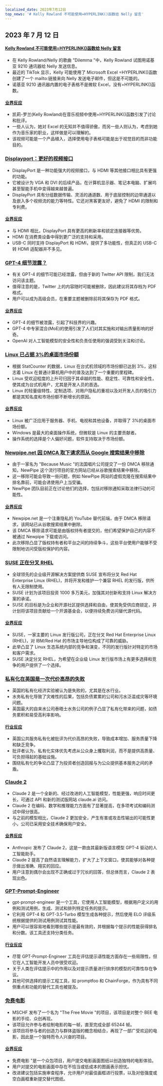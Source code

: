 ```yaml
---
localized_date: 2023年7月12日
top_news: '# Kelly Rowland 不可能使用=HYPERLINK()函数给 Nelly 留言'
---
```




## 2023 年 7 月 12 日

#### [Kelly Rowland 不可能使用=HYPERLINK()函数给 Nelly 留言](https://blog.jgc.org/2023/07/unfortunately-kelly-rowland-couldnt.html)

- 在 Kelly Rowland/Nelly 的歌曲 "Dilemma "中，Kelly Rowland 试图用诺基亚 9210 通讯器给 Nelly 发送信息。
- 最近的 TikTok 显示，Kelly 可能使用了 Microsoft Excel =HYPERLINK()函数创建了一个 mailto:链接来向 Nelly 发送电子邮件，但这是不可能的。
- 诺基亚 9210 通讯器内置的电子表格不是微软 Excel，没有=HYPERLINK()函数。

#### [业界反应](http://news.ycombinator.com/item?id=36686857)

- 凯莉-罗兰(Kelly Rowland)在音乐视频中使用=HYPERLINK()函数引发了讨论和批评。
- 一些人认为，她对 Excel 的无知并不值得骄傲，而另一些人则认为，考虑到她作为音乐家的职业，这样做是可以理解的。
- 该视频可能是一个产品植入，选择使用电子表格可能是出于视觉目的而非功能目的。

### [Displayport：更好的视频接口](https://hackaday.com/2023/07/11/displayport-a-better-video-interface/)

- DisplayPort 是一种功能强大的视频接口，与 HDMI 等其他接口相比具有更强的功能。
- 它被设计为 VGA 和 DVI 的后续产品，在计算机显示器、笔记本电脑、扩展坞甚至智能手机中变得越来越普遍。
- DisplayPort 具有分组数据传输、灵活的通道数、用于底层控制的边带通道以及嵌入多个视频流的能力等特性。它还对黑客更友好，避免了 HDMI 的限制和专利费。

#### [业界反应](http://news.ycombinator.com/item?id=36681814)

- 与 HDMI 相比，DisplayPort 具有更高的刷新率和锁定连接器等优势。
- HDMI 在消费类设备中得到更广泛的支持和采用。
- USB-C 同时支持 DisplayPort 和 HDMI，提供了多功能性，但真正的 USB-C 转 HDMI 适配器并不多见。

### [GPT-4 细节泄露？](https://threadreaderapp.com/thread/1678545170508267522.html)

- 有关 GPT-4 的细节可能已经泄露，但由于新的 Twitter API 限制，我们无法访问该主题。
- 值得注意的是，Twitter 上的内容随时可能被删除，因此建议将其存档为 PDF 格式。
- 用户可以成为高级会员，在重要主题被删除前将其保存为 PDF 格式。

#### [业界反应](http://news.ycombinator.com/item?id=36675934)

- GPT-4 的细节被泄露，引起了科技界的兴趣。
- GPT-4 中专家混合(MoE)的使用引发了人们对其实施和对输出质量影响的好奇。
- OpenAI 对人工智能模型的安全性和负责任使用的强调受到关注和讨论。

### [Linux 已占据 3%的桌面市场份额](https://linuxiac.com/linux-hits-3-percent-market-share/)

- 根据 StatCounter 的数据，Linux 在台式机领域的市场份额已达到 3%，这标志着 Linux 在普通计算机用户中的普及达到了一个重要的里程碑。
- Linux 受欢迎程度的上升可归因于其卓越的性能、稳定性、可靠性和安全性，使其成为台式机用户，尤其是开发人员的首选。
- Linux 的轻量级特性、定制选项、对用户隐私的重视以及对开发人员的吸引力都是其知名度和市场份额不断增长的原因。

#### [业界反应](http://news.ycombinator.com/item?id=36676103)

- Linux 被广泛应用于服务器、手机、电视和其他设备，并取得了 3%的桌面市场份额。
- Windows 是最大的桌面操作系统，但微软是 Linux 的主要贡献者。
- 操作系统的选择是个人偏好问题，软件支持取决于市场份额。

### [Newpipe.net 因 DMCA 取下请求而从 Google 搜索结果中移除](https://newpipe.net/blog/pinned/announcement/newpipe-net-dmca-google-search/)

- 由于一家名为 "Because Music "的法国唱片公司提交了一份 DMCA 移除通知，NewPipe 这个流行项目的官方网站已经从谷歌搜索结果中移除。
- 这一移除可能会导致一些问题，例如 NewPipe 网站的虚假克隆在搜索结果中排名靠前，可能会诱使用户上当受骗。
- NewPipe 团队目前正在讨论他们的选择，包括对移除通知采取法律行动的可能性。

#### [业界反应](http://news.ycombinator.com/item?id=36682509)

- Newpipe.net 是一个注重隐私的 YouTube 替代前端，由于 DMCA 移除请求，该网站已从谷歌搜索结果中删除。
- 该 DMCA 移除请求可能是由版权持有者提交的，他们希望保护自己的内容不被通过 Newpipe 下载或访问。
- 此次移除凸显了版权持有者和平台之间的持续争斗，这些平台使用户能够不受限制地访问受版权保护的内容。

### [SUSE 正在分叉 RHEL](https://www.suse.com/news/SUSE-Preserves-Choice-in-Enterprise-Linux/)

- 全球领先的企业级开源解决方案提供商 SUSE 宣布将分叉 Red Hat Enterprise Linux (RHEL)，并将开发和维护一个兼容 RHEL 的发行版，供所有人无限制使用。
- SUSE 计划为该项目投资 1000 多万美元，加强其对创新和支持 Linux 解决方案的承诺。
- SUSE 的目标是为企业和开源社区提供选择和自由，使其免受供应商锁定，并计划将该项目贡献给一个开源基金会，以便持续免费访问替代源代码。

#### [业界反应](http://news.ycombinator.com/item?id=36678079)

- SUSE，一家主要的 Linux 发行版公司，正在分叉 Red Hat Enterprise Linux (RHEL)，对 IBM/Red Hat 的市场主导地位构成了可靠的威胁。
- 此举凸显了 Linux 生态系统内部的竞争和演变，不同的发行版针对特定的市场和客户需求。
- SUSE 决定分叉 RHEL，为希望在企业级 Linux 发行版市场上有更多选择和竞争的用户提供了一个选择。

### [私有化在英国是一次代价高昂的失败](https://www.economist.com/by-invitation/2023/07/10/mathew-lawrence-on-why-privatisation-has-been-a-costly-failure-in-britain)

- 英国的私有化经济实验被认为是失败的，尤其是在水行业。
- 水务私有化导致了灾难性的后果，包括负债累累的公司和污水泛滥成灾等环境问题。
- 英国最大的自来水公司泰晤士水务公司的例子凸显了私有化带来的问题，如债务累积和易受高利率影响。

#### [行业反应](http://news.ycombinator.com/item?id=36678375)

- 英国公共服务私有化被批评为代价高昂的失败，导致成本增加、服务质量下降和缺乏竞争。
- 批评者认为，私有化实体优先考虑从公众身上攫取利润，而不是提供高质量、可负担得起的基础设施。
- 围绕私有化的争论凸显了为投资者创造回报与为公众提供基本服务之间的矛盾。

### [Claude 2](https://www.anthropic.com/index/claude-2)

- Claude 2 是一个全新的、经过改进的人工智能模型，性能更强，响应时间更长，可通过 API 和新的测试版网站 claude.ai 访问。
- Claude 2 在编码、数学和推理能力方面有了显著提高，在多项考试和编码测试中得分很高。
- 与之前的模型相比，Claude 2 更加安全，产生有害或攻击性输出的可能性更小，公司已采用安全技术确保用户安全。

#### [业界反应](http://news.ycombinator.com/item?id=36680755)

- Anthropic 发布了 Claude 2，这是一款由其最新版语言模型 GPT-4 驱动的人工智能助手。
- Claude 2 提高了自然语言理解能力，扩大了上下文窗口，使其能够对各种提示做出准确、翔实的回应。
- 用户注意到偶尔会出现不正确或过于冗长的回答，但总体而言，Claude 2 表现出色。

### [GPT-Prompt-Engineer](https://github.com/mshumer/gpt-prompt-engineer)

- gpt-prompt-engineer 是一个工具，它使用人工智能模型，根据用户定义的用例和测试用例，生成、测试和排列特定任务的提示。
- 它利用 GPT-4 和 GPT-3.5-Turbo 模型生成各种提示，然后使用 ELO 评级系统根据提供的测试用例测试其性能。
- 用户可以很容易地看到哪些提示是最有效的，并根据每个提示的性能获得排名和分数。该工具还支持分类任务。

#### [行业反应](http://news.ycombinator.com/item?id=36677034)

- 尽管 GPT-Prompt-Engineer 工具在评估提示语性能方面存在一些局限性，但它在人工智能开发人员中很受欢迎。
- 关于人类在评估提示中的作用以及对提示质量进行排序的模型的可靠性存在争议。
- 其他可供选择的提示工程工具，如 promptfoo 和 ChainForge，作为具有不同侧重点和功能的替代工具也被提及。

### [免费电影](https://thefreemovie.buzz/)

- MSCHF 发布了一个名为 "The Free Movie "的项目，该项目是对整个 BEE 电影的手绘、众创再现。
- 该项目允许参与者绘制电影的每一帧，直至完成全部 65244 帧。
- 该项目将参与者的创造力与群体盗版的概念相结合，再现了一部广受欢迎的电影，因此是一个独特而令人兴奋的项目。

#### [业界反应](http://news.ycombinator.com/item?id=36687399)

- 免费电影 "是一个众包项目，用户提交电影画面图纸以创造独特的电影体验。
- 用户对提交的电影画面中存在不恰当或低成本的图画表示担忧。
- 改进建议包括实施审查程序，允许用户对最佳画框进行投票，以及对低强度或空白画框重新提交替代图纸。


